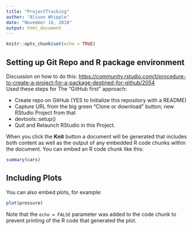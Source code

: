 ```yaml
---
title: "ProjectTracking"
author: "Alison Whipple"
date: "November 16, 2018"
output: html_document
---
```


```r
knitr::opts_chunk$set(echo = TRUE)
```

## Setting up Git Repo and R package environment

Discussion on how to do this: <https://community.rstudio.com/t/procedure-to-create-a-project-for-a-package-destined-for-github/2054>  
Used these steps for The “GitHub first” approach: 

* Create repo on GitHub (YES to Initialize this repository with a README)  
* Capture URL from the big green “Clone or download” button; new RStudio Project from that
* devtools::setup()
* Quit and Relaunch RStudio in this Project.




When you click the **Knit** button a document will be generated that includes both content as well as the output of any embedded R code chunks within the document. You can embed an R code chunk like this:

```r
summary(cars)
```

## Including Plots

You can also embed plots, for example:

```r
plot(pressure)
```

Note that the `echo = FALSE` parameter was added to the code chunk to prevent printing of the R code that generated the plot.
